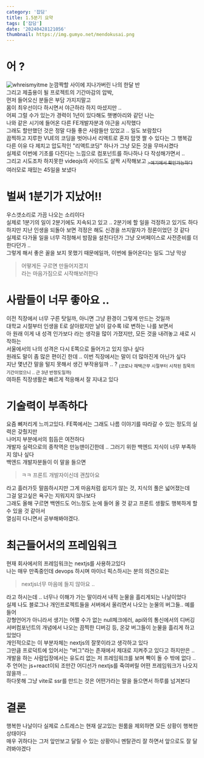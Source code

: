 ```yaml
---
category: '잡담'
title: 1.5분기 요약
tags: ['잡담']
date: '20240428121056'
thumbnail: https://img.gumyo.net/mendokusai.png
---
```

# 어 ? 
![whreismyitme](https://img.gumyo.net/mytime.jpg)
눈깜짝할 사이에 지나가버린 나의 한달 반  
그리고 제출용이 될 프로젝트의 기간마감의 압박,  
먼저 들어오신 분들은 부담 가지지말고  
몸이 최우선이다 하시면서 야근하라 하지 마셨지만 ..  
어찌 그럴 수가 있는가 경력이 1년이 있다해도 햇병아리와 같던 나는  
나와 같은 시기에 들어온 다른 FE개발자분과 야근을 시작했다  
그래도 할만했던 것은 정말 다들 좋은 사람들만 있었고 .. 일도 보람찼다  
끔찍하고 지루한 VUE의 코딩을 벗어나서 리액트로 혼자 맘껏 짤 수 있다는 그 행복감  
다른 이유 다 제치고 압도적인 "리액트코딩" 하나가 그냥 모든 것을 무마시켰다  
실제로 이번에 기초를 다진다는 느낌으로 컴포넌트를 하나하나 다 작성해가면서 ..  
그리고 시도조차 하지못한 videojs의 사이드도 살짝 시작해보고 <a class="no-underline" href="https://github.com/B-HS/Bideo"><sub>>여기에서 확인가능하다</sub></a>  
여러모로 재밌는 45일을 보냈다 

# 벌써 1분기가 지났어!!
우스갯소리로 가끔 나오는 소리이다  
실제로 1분기의 일이 2분기에도 지속되고 있고 .. 2분기에 할 일을 걱정하고 있기도 하다  
하지만 지난 인생을 되돌아 보면 걱정은 해도  신경을 쓰지말자가 정론이었던 것 같다  
실제로 다가올 일을 너무 걱정해서 밤잠을 설친다던가 그냥 오버페이스로 사전준비를 더 한다던가 ..  
그렇게 해서 좋은 꼴을 보지 못했기 때문에일까, 이번에 들어온다는 일도 그냥 막상  
> 어떻게든 구르면 만들어지겠지  
라는 마음가짐으로 시작해보려한다 

# 사람들이 너무 좋아요 ..  
이전 직장에서 너무 구른 탓일까, 아니면 그냥 환경이 그렇게 만드는 것일까  
대학교 시절부터 인생을 E로 살아왔지만 날이 갈수록 I로 변하는 나를 보면서  
아 원래 이게 내 성격 인가보다 라는 생각을 많이 가졌지만, 모든 것을 내려놓고 새로 시작하는  
서울에서의 나의 성격은 다시 E쪽으로 들어가고 있지 않나 싶다  
원래도 말이 좀 많은 편이긴 한데 .. 이번 직장에서는 말이 더 많아진게 아닌가 싶다  
지난 몇년간 말을 털지 못해서 생긴 부작용일까 .. ? 
<sub>(코로나 재택근무 시절부터 시작된 침묵의 기간이었으니 .. 근 3년 반정도일까)</sub>  
여하튼 직장생활은 빠르게 적응해서 잘 지내고 있다  

# 기술력이 부족하다
요즘 뼈저리게 느끼고있다. FE쪽에서는 그래도 나름 이야기를 따라갈 수 있는 정도의 실력은 갖췄지만  
나머지 부분에서의 힘듬은 여전하다  
개발자 실력으로의 종착역은 만능맨이긴한데 .. 그러기 위한 백엔드 지식이 너무 부족하지 않나 싶다  
백엔드 개발자분들이 이 말을 들으면  
> ㅋㅋ 프론트 개발자이신데 괜찮아요  

라고 흘러가듯 말씀하시지만 그게 마음처럼 쉽지가 않는 것, 지식의 풀은 넓어졌는데  
그걸 알고싶은 욕구는 지워지지 않나보다   
그래도 올해 구르면 백엔드도 어느정도 눈에 들어 올 것 같고 프론트 생활도 행복하게 할 수 있을 것 같아서  
열심히 다니면서 공부해봐야겠다. 

# 최근들어서의 프레임워크  
현재 회사에서의 프레임워크는 nextjs를 사용하고있다  
나는 매우 만족중인데 devops 하시며 마이너 픽스하시는 분의 의견으로는 
>nextjs너무 마음에 들지 않아요 ..  

라고 하시는데 .. 
너무나 이해가 가는 말이라서 내적 눈물을 흘리게되는 나날이었다  
실제 나도 블로그나 개인프로젝트들을 서버에서 올리면서 나오는 눈물의 버그들.. 예를들어  
강형언어가 아니라서 생기는 어쩔 수가 없는 null체크에러, api와의 통신에서의 디버깅  
서버컴포넌트의 개념에서 나오는 끔찍한 디버깅 등, 온갖 버그들이 눈물을 흘리게 하고 있었다  
개인적으로는 이 부분자체는 nextjs의 잘못이라고 생각하고 있다  
그만큼 프로덕트에 있어서는 "버그"라는 존재에서 제대로 지켜주고 있다고 하지만은 ..  
개발을 하는 사람입장에서는 유도리 없는 저 프레임워크를 보며 빡이 돌 수 밖에 없다 ..  
주 언어는 js+react이되 조만간 어디선가 nextjs를 죽여버릴 어떤 프레임워크가 나오지않을까 ...  
하다못해 그냥 vite로 ssr를 만드는 것은 어떤가라는 말을 들으면서 하루를 넘겨본다  

# 결론
행복한 나날이다 실제로 스트레스는 현재 살고있는 원룸을 제외하면 모든 상황이 행복한 상태이다  
매우 귀하다는 그저 앞만보고 달릴 수 있는 상황이니 멘탈관리 잘 하면서 앞으로도 잘 달려봐야겠다 
